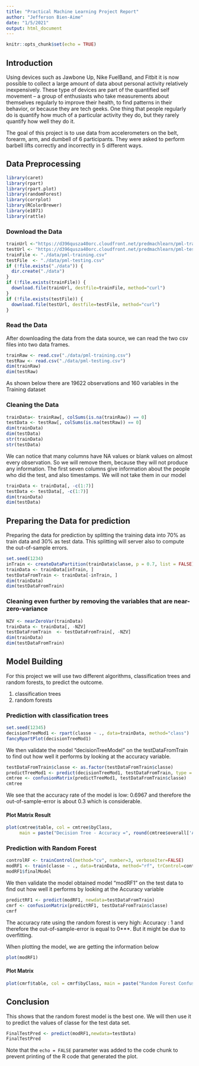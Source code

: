 ```yaml
---
title: "Practical Machine Learning Project Report"
author: "Jefferson Bien-Aime"
date: "1/5/2021"
output: html_document
---
```


```r
knitr::opts_chunk$set(echo = TRUE)
```



## Introduction
Using devices such as Jawbone Up, Nike FuelBand, and Fitbit it is now possible to collect a large amount of data about personal activity relatively inexpensively. These type of devices are part of the quantified self movement – a group of enthusiasts who take measurements about themselves regularly to improve their health, to find patterns in their behavior, or because they are tech geeks. One thing that people regularly do is quantify how much of a particular activity they do, but they rarely quantify how well they do it.  

The goal of this project is to use data from accelerometers on the belt, forearm, arm, and dumbell of 6 participants. They were asked to perform barbell lifts correctly and incorrectly in 5 different ways.

## Data Preprocessing 

```r
library(caret)
library(rpart)
library(rpart.plot)
library(randomForest)
library(corrplot)
library(RColorBrewer)
library(e1071)
library(rattle)
```

### Download the Data
```r
trainUrl <-"https://d396qusza40orc.cloudfront.net/predmachlearn/pml-training.csv"
testUrl <- "https://d396qusza40orc.cloudfront.net/predmachlearn/pml-testing.csv"
trainFile <- "./data/pml-training.csv"
testFile  <- "./data/pml-testing.csv"
if (!file.exists("./data")) {
  dir.create("./data")
}
if (!file.exists(trainFile)) {
  download.file(trainUrl, destfile=trainFile, method="curl")
}
if (!file.exists(testFile)) {
  download.file(testUrl, destfile=testFile, method="curl")
}
```


### Read the Data
After downloading the data from the data source, we can read the two csv files into two data frames.  
```r
trainRaw <- read.csv("./data/pml-training.csv")
testRaw <- read.csv("./data/pml-testing.csv")
dim(trainRaw)
dim(testRaw)
```

As shown below there are 19622 observations and 160 variables in the Training dataset

### Cleaning the Data
```r
trainData<- trainRaw[, colSums(is.na(trainRaw)) == 0]
testData <- testRaw[, colSums(is.na(testRaw)) == 0]
dim(trainData)
dim(testData)
str(trainData)
str(testData)
```

We can notice that many columns have NA values or blank values on almost every observation. So we will remove them, because they will not produce any information. The first seven columns give information about the people who did the test, and also timestamps. We will not take them in our model


```r
trainData <- trainData[, -c(1:7)]
testData <- testData[, -c(1:7)]
dim(trainData)
dim(testData)
```

## Preparing the Data for prediction

Preparing the data for prediction by splitting the training data into 70% as train data and 30% as test data. This splitting will server also to compute the out-of-sample errors.

```r
set.seed(1234) 
inTrain <- createDataPartition(trainData$classe, p = 0.7, list = FALSE)
trainData <- trainData[inTrain, ]
testDataFromTrain <- trainData[-inTrain, ]
dim(trainData)
dim(testDataFromTrain)
```

### Cleaning even further by removing the variables that are near-zero-variance

```r
NZV <- nearZeroVar(trainData)
trainData <- trainData[, -NZV]
testDataFromTrain  <- testDataFromTrain[, -NZV]
dim(trainData)
dim(testDataFromTrain)
```


## Model Building

For this project we will use two different algorithms, classification trees and random forests, to predict the outcome.

1. classification trees
2. random forests


### Prediction with classification trees


```r
set.seed(12345)
decisionTreeMod1 <- rpart(classe ~ ., data=trainData, method="class")
fancyRpartPlot(decisionTreeMod1)
```

We then validate the model “decisionTreeModel” on the testDataFromTrain to find out how well it performs by looking at the accuracy variable.

```r
testDataFromTrain$classe <- as.factor(testDataFromTrain$classe)
predictTreeMod1 <- predict(decisionTreeMod1, testDataFromTrain, type = "class")
cmtree <- confusionMatrix(predictTreeMod1, testDataFromTrain$classe)
cmtree
```

We see that the accuracy rate of the model is low: 0.6967 and therefore the out-of-sample-error is about 0.3 which is considerable.

#### Plot Matrix Result
```r
plot(cmtree$table, col = cmtree$byClass, 
     main = paste("Decision Tree - Accuracy =", round(cmtree$overall['Accuracy'], 4)))
```

### Prediction with Random Forest

```r
controlRF <- trainControl(method="cv", number=3, verboseIter=FALSE)
modRF1 <- train(classe ~ ., data=trainData, method="rf", trControl=controlRF)
modRF1$finalModel
```

We then validate the model obtained model “modRF1” on the test data to find out how well it performs by looking at the Accuracy variable

```r
predictRF1 <- predict(modRF1, newdata=testDataFromTrain)
cmrf <- confusionMatrix(predictRF1, testDataFromTrain$classe)
cmrf
```
The accuracy rate using the random forest is very high: Accuracy : 1 and therefore the out-of-sample-error is equal to 0***. But it might be due to overfitting.

When plotting the model, we are getting the information below

```r
plot(modRF1)
```

#### Plot Matrix 
```r
plot(cmrf$table, col = cmrf$byClass, main = paste("Random Forest Confusion Matrix: Accuracy =", round(cmrf$overall['Accuracy'], 4)))
```


## Conclusion

This shows that the random forest model is the best one. We will then use it to predict the values of classe for the test data set.

```r
FinalTestPred <- predict(modRF1,newdata=testData)
FinalTestPred
```

Note that the `echo = FALSE` parameter was added to the code chunk to prevent printing of the R code that generated the plot.
